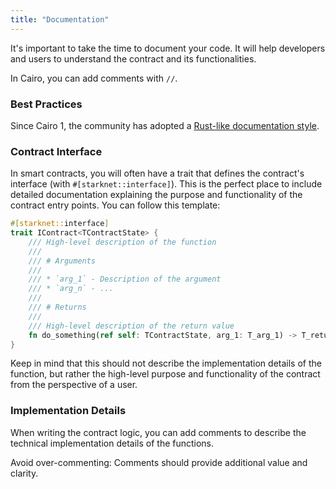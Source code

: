 ```yaml
---
title: "Documentation"
---
```


It's important to take the time to document your code. It will help developers and users to understand the contract and its functionalities.

In Cairo, you can add comments with `//`.

### Best Practices

Since Cairo 1, the community has adopted a [Rust-like documentation style](https://doc.rust-lang.org/rust-by-example/meta/doc.html).

### Contract Interface

In smart contracts, you will often have a trait that defines the contract's interface (with `#[starknet::interface]`).
This is the perfect place to include detailed documentation explaining the purpose and functionality of the contract entry points. You can follow this template:

```rust
#[starknet::interface]
trait IContract<TContractState> {
    /// High-level description of the function
    ///
    /// # Arguments
    ///
    /// * `arg_1` - Description of the argument
    /// * `arg_n` - ...
    ///
    /// # Returns
    ///
    /// High-level description of the return value
    fn do_something(ref self: TContractState, arg_1: T_arg_1) -> T_return;
}
```

Keep in mind that this should not describe the implementation details of the function, but rather the high-level purpose and functionality of the contract from the perspective of a user.

### Implementation Details

When writing the contract logic, you can add comments to describe the technical implementation details of the functions.

Avoid over-commenting: Comments should provide additional value and clarity.
